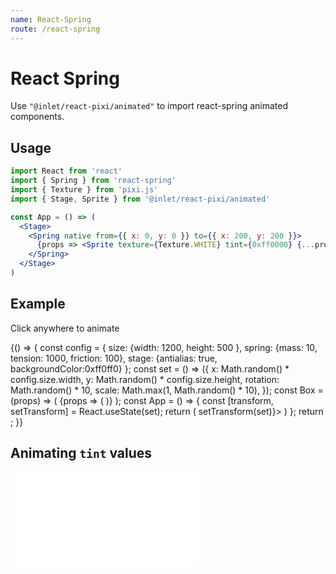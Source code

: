```yaml
---
name: React-Spring
route: /react-spring
---
```



# React Spring

Use `"@inlet/react-pixi/animated"` to import react-spring animated components.

## Usage

```jsx
import React from 'react'
import { Spring } from 'react-spring'
import { Texture } from 'pixi.js'
import { Stage, Sprite } from '@inlet/react-pixi/animated'

const App = () => (
  <Stage>
    <Spring native from={{ x: 0, y: 0 }} to={{ x: 200, y: 200 }}>
      {props => <Sprite texture={Texture.WHITE} tint={0xff0000} {...props} />}
    </Spring>
  </Stage>
)
```

## Example

Click anywhere to animate

<Playground>
  {() => {
    const config = {
      size: {width: 1200, height: 500 },
      spring: {mass: 10, tension: 1000, friction: 100},
      stage: {antialias: true, backgroundColor:0xff0ff0}
    };
    const set = () => ({
      x: Math.random() * config.size.width,
      y: Math.random() * config.size.height,
      rotation: Math.random() * 10,
      scale: Math.max(1, Math.random() * 10),
    });
    const Box = (props) => (
      <Spring native to={props} config={config.spring}>
        {props => (
          <Sprite texture={Texture.WHITE} tint={0xaddb67} anchor={0.5} {...props} />
        )}
      </Spring>
    );
    const App = () => {
      const [transform, setTransform] = React.useState(set);
      return (
        <Stage {...config.size} options={config.stage} onPointerUp={() => setTransform(set)}>
          <Box {...transform} />
        </Stage>
      )
    };
    return <App />;
}}
</Playground>

## Animating `tint` values

<iframe
  height={500}
  scrolling="no"
  title="ReactSpring - Animating Color Values"
  src="//codepen.io/inlet/embed/jOrpLOR/?height=300&theme-id=33987&default-tab=result&embed-version=2"
  frameBorder="no"
  allowFullScreen={true}
  style={{ width: '100%' }} />

